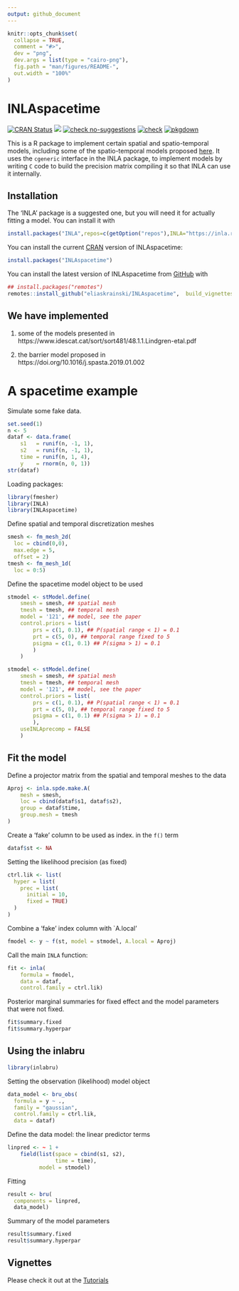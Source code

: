 ```yaml
---
output: github_document
---
```


<!-- README.md is generated from README.Rmd. Please edit that file -->

```r
knitr::opts_chunk$set(
  collapse = TRUE,
  comment = "#>",
  dev = "png",
  dev.args = list(type = "cairo-png"),
  fig.path = "man/figures/README-",
  out.width = "100%"
)
```

# INLAspacetime

<!-- badges: start -->
[![CRAN Status](http://www.r-pkg.org/badges/version-last-release/INLAspacetime)](https://cran.r-project.org/package=INLAspacetime)
[![](https://cranlogs.r-pkg.org/badges/INLAspacetime)](https://cran.r-project.org/package=INLAspacetime)
[![check no-suggestions](https://github.com/eliaskrainski/INLAspacetime/workflows/R-CMD-check-no-suggests/badge.svg)](https://github.com/eliaskrainski/INLAspacetime/actions)
[![check](https://github.com/eliaskrainski/INLAspacetime/workflows/R-CMD-check/badge.svg)](https://github.com/eliaskrainski/INLAspacetime/actions)
[![pkgdown](https://github.com/eliaskrainski/INLAspacetime/workflows/pkgdown/badge.svg)](https://github.com/eliaskrainski/INLAspacetime/actions)
<!-- badges: end -->

This is a R package to implement certain spatial and spatio-temporal models,
including some of the spatio-temporal models proposed 
[here](https://www.idescat.cat/sort/sort481/48.1.1.Lindgren-etal.pdf). 
It uses the `cgeneric` interface in the INLA package, 
to implement models by writing `C`
code to build the precision matrix compiling it so that 
INLA can use it internally.

## Installation

The 'INLA' package is a suggested one, but you will need it 
for actually fitting a model. You can install it with
```r
install.packages("INLA",repos=c(getOption("repos"),INLA="https://inla.r-inla-download.org/R/testing"), dep=TRUE) 
```


You can install the current [CRAN](https://CRAN.R-project.org) version of INLAspacetime:
```r
install.packages("INLAspacetime")
```

You can install the latest version of INLAspacetime from [GitHub](https://github.com/eliaskrainski/INLAspacetime) with
```r
## install.packages("remotes")
remotes::install_github("eliaskrainski/INLAspacetime",  build_vignettes=TRUE)
```
<!-- or track the development version builds via [inlabru-org.r-universe.dev](https://inlabru-org.r-universe.dev/ui#builds): -->
<!-- ```{r universe-installation, eval = FALSE} -->
<!-- ## Enable universe(s) by inlabru-org -->
<!-- options(repos = c( -->
<!--   inlabruorg = "https://inlabru-org.r-universe.dev", -->
<!--   INLA = "https://inla.r-inla-download.org/R/testing", -->
<!--   CRAN = "https://cloud.r-project.org" -->
<!-- )) -->

<!-- ## Install it -->
<!-- install.packages("INLAspacetime") -->
<!-- ``` -->

## We have implemented 

1. some of the models presented in 
https://www.idescat.cat/sort/sort481/48.1.1.Lindgren-etal.pdf

2. the barrier model proposed in 
https://doi.org/10.1016/j.spasta.2019.01.002

# A spacetime example

Simulate some fake data.

```r
set.seed(1)
n <- 5
dataf <- data.frame(
    s1   = runif(n, -1, 1),
    s2   = runif(n, -1, 1),
    time = runif(n, 1, 4),
    y    = rnorm(n, 0, 1))
str(dataf)
```

Loading packages:
```r
library(fmesher)
library(INLA)
library(INLAspacetime)
```

Define spatial and temporal discretization meshes
```r
smesh <- fm_mesh_2d(
  loc = cbind(0,0), 
  max.edge = 5, 
  offset = 2)
tmesh <- fm_mesh_1d(
  loc = 0:5)
```

Define the spacetime model object to be used
```r
stmodel <- stModel.define(
    smesh = smesh, ## spatial mesh
    tmesh = tmesh, ## temporal mesh
    model = '121', ## model, see the paper
    control.priors = list(
        prs = c(1, 0.1), ## P(spatial range < 1) = 0.1
        prt = c(5, 0), ## temporal range fixed to 5
        psigma = c(1, 0.1) ## P(sigma > 1) = 0.1
        )
    )
```

```r
stmodel <- stModel.define(
    smesh = smesh, ## spatial mesh
    tmesh = tmesh, ## temporal mesh
    model = '121', ## model, see the paper
    control.priors = list(
        prs = c(1, 0.1), ## P(spatial range < 1) = 0.1
        prt = c(5, 0), ## temporal range fixed to 5
        psigma = c(1, 0.1) ## P(sigma > 1) = 0.1
        ),
    useINLAprecomp = FALSE
    )
```

## Fit the model

Define a projector matrix from the spatial 
and temporal meshes to the data

```r
Aproj <- inla.spde.make.A(
    mesh = smesh,
    loc = cbind(dataf$s1, dataf$s2),
    group = dataf$time,
    group.mesh = tmesh
)
```

Create a 'fake' column to be used as index. 
in the `f()` term
```r
dataf$st <- NA
```


Setting the likelihood precision (as fixed)
```r
ctrl.lik <- list(
  hyper = list(
    prec = list(
      initial = 10, 
      fixed = TRUE)    
  )
)
```

Combine a 'fake' index column with `A.local'
```r
fmodel <- y ~ f(st, model = stmodel, A.local = Aproj)
```

Call the main `INLA` function:
```r
fit <- inla(
    formula = fmodel,
    data = dataf,
    control.family = ctrl.lik)
```

Posterior marginal summaries for fixed effect and 
the model parameters that were not fixed.
```r
fit$summary.fixed
fit$summary.hyperpar
```

## Using the **inlabru**

```r
library(inlabru)
```

Setting the observation (likelihood) model object
```r
data_model <- bru_obs(
  formula = y ~ ., 
  family = "gaussian",
  control.family = ctrl.lik, 
  data = dataf)
```

Define the data model: the linear predictor terms
```r
linpred <- ~ 1 +
    field(list(space = cbind(s1, s2), 
               time = time),
          model = stmodel)
```

Fitting
```r
result <- bru(
  components = linpred,
  data_model)
```

Summary of the model parameters
```r
result$summary.fixed
result$summary.hyperpar
```

## Vignettes

Please check it out at the 
[Tutorials](https://eliaskrainski.github.io/INLAspacetime/)
